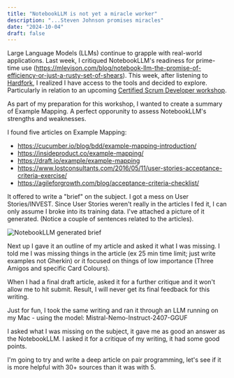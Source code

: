 ```yaml
---
title: "NotebookLLM is not yet a miracle worker"
description: "...Steven Johnson promises miracles"
date: "2024-10-04"
draft: false
---
```

Large Language Models (LLMs) continue to grapple with real-world applications. Last week, I critiqued NotebookLLM's readiness for prime-time use (https://mlevison.com/blog/notebook-llm-the-promise-of-efficiency-or-just-a-rusty-set-of-shears). This week, after listening to [Hardfork](https://www.youtube.com/watch?v=VyQox7MMjG8), I realized I have access to the tools and decided to explore. Particularly in relation to an upcoming [Certified Scrum Developer workshop](https://agilepainrelief.com/certified-scrum-developer-csd-training).

As part of my preparation for this workshop, I wanted to create a summary of Example Mapping. A perfect opporunity to assess NotebookLLM's strengths and weaknesses.

I found five articles on Example Mapping:
- https://cucumber.io/blog/bdd/example-mapping-introduction/
- https://insideproduct.co/example-mapping/
- https://draft.io/example/example-mapping
- https://www.lostconsultants.com/2016/05/11/user-stories-acceptance-criteria-exercise/
- https://agileforgrowth.com/blog/acceptance-criteria-checklist/

It offered to write a "brief" on the subject. I got a mess on User Stories/INVEST. Since User Stories weren't really in the articles I fed it, I can only assume I broke into its training data. I've attached a picture of it generated. (Notice a couple of sentences related to the articles).

![NotebookLLM generated brief](src/content/images/NotebookLLMGeneratesGibberish.png)

Next up I gave it an outline of my article and asked it what I was missing. I told me I was missing things in the article (ex 25 min time limit; just write examples not Gherkin) or it focused on things of low importance (Three Amigos and specific Card Colours).

When I had a final draft article, asked it for a further critique and it won't allow me to hit submit. Result, I will never get its final feedback for this writing. 

Just for fun, I took the same writing and ran it through an LLM running on my Mac - using the model: Mistral-Nemo-Instruct-2407-GGUF

I asked what I was missing on the subject, it gave me as good an answer as the NotebookLLM. I asked it for a critique of my writing, it had some good points. 

I'm going to try and write a deep article on pair programming, let's see if it is more helpful with 30+ sources than it was with 5.